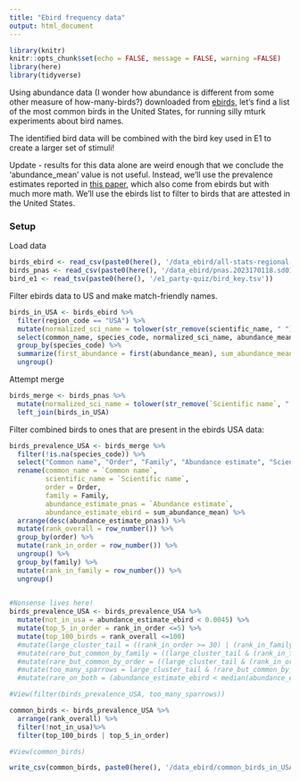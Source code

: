 ```yaml
---
title: "Ebird frequency data"
output: html_document
---
```


```r
library(knitr)
knitr::opts_chunk$set(echo = FALSE, message = FALSE, warning =FALSE)
library(here)
library(tidyverse)
```

Using abundance data (I wonder how abundance is different from some other measure of how-many-birds?) downloaded from [ebirds](https://ebird.org/science/status-and-trends/download-data), let's find a list of the most common birds in the United States, for running silly mturk experiments about bird names.  

The identified bird data will be combined with the bird key used in E1 to create a larger set of stimuli!

Update - results for this data alone are weird enough that we conclude the 'abundance_mean' value is not useful. Instead, we'll use the prevalence estimates reported in [this paper](https://www.pnas.org/content/118/21/e2023170118), which also come from ebirds but with much more math. We'll use the ebirds list to filter to birds
that are attested in the United States. 

### Setup

Load data

```r

birds_ebird <- read_csv(paste0(here(), '/data_ebird/all-stats-regional-2021.csv'))
birds_pnas <- read_csv(paste0(here(), '/data_ebird/pnas.2023170118.sd01.csv'))
bird_e1 <- read_tsv(paste0(here(), '/e1_party-quiz/bird_key.tsv'))
```

Filter ebirds data to US and make match-friendly names.

```r
birds_in_USA <- birds_ebird %>%
  filter(region_code == "USA") %>% 
  mutate(normalized_sci_name = tolower(str_remove(scientific_name, " "))) %>%
  select(common_name, species_code, normalized_sci_name, abundance_mean, season_name) %>%
  group_by(species_code) %>%
  summarize(first_abundance = first(abundance_mean), sum_abundance_mean = sum(abundance_mean, na.rm = TRUE), normalized_sci_name = first(normalized_sci_name), common_name = first(common_name), year_present = any(season_name == "year_round")) %>%
  ungroup()
```

Attempt merge

```r
birds_merge <- birds_pnas %>%
  mutate(normalized_sci_name = tolower(str_remove(`Scientific name`, " "))) %>%
  left_join(birds_in_USA)
```

Filter combined birds to ones that are present in the ebirds USA data:

```r
birds_prevalence_USA <- birds_merge %>%
  filter(!is.na(species_code)) %>%
  select("Common name", "Order", "Family", "Abundance estimate", "Scientific name", "normalized_sci_name", "species_code", "sum_abundance_mean") %>%
  rename(common_name = `Common name`,
         scientific_name = `Scientific name`,
         order = Order,
         family = Family,
         abundance_estimate_pnas = `Abundance estimate`,
         abundance_estimate_ebird = sum_abundance_mean) %>%
  arrange(desc(abundance_estimate_pnas)) %>%
  mutate(rank_overall = row_number()) %>%
  group_by(order) %>%
  mutate(rank_in_order = row_number()) %>%
  ungroup() %>%
  group_by(family) %>%
  mutate(rank_in_family = row_number()) %>%
  ungroup() 
  

#Nonsense lives here!
birds_prevalence_USA <- birds_prevalence_USA %>%
  mutate(not_in_usa = abundance_estimate_ebird < 0.0045) %>%
  mutate(top_5_in_order = rank_in_order <=5) %>%
  mutate(top_100_birds = rank_overall <=100)
  #mutate(large_cluster_tail = ((rank_in_order >= 30) | (rank_in_family >=5))) %>%
  #mutate(rare_but_common_by_family = ((large_cluster_tail & (rank_in_family <= 2)))) %>%
  #mutate(rare_but_common_by_order = ((large_cluster_tail & (rank_in_order <= 2)))) %>%
  #mutate(too_many_sparrows = large_cluster_tail & !rare_but_common_by_order & !rare_but_common_by_family) %>%
  #mutate(rare_on_both = (abundance_estimate_ebird < median(abundance_estimate_ebird)) & (abundance_estimate_pnas < median(abundance_estimate_pnas)))

#View(filter(birds_prevalence_USA, too_many_sparrows))
```

```r
common_birds <- birds_prevalence_USA %>%
  arrange(rank_overall) %>%
  filter(!not_in_usa)%>%
  filter(top_100_birds | top_5_in_order)

#View(common_birds)
```

```r
write_csv(common_birds, paste0(here(), '/data_ebird/common_birds_in_USA.csv'))
```
